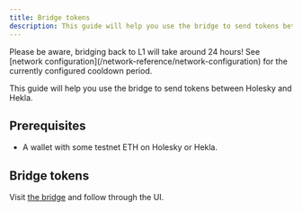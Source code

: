 ```yaml
---
title: Bridge tokens
description: This guide will help you use the bridge to send tokens between Holesky and Hekla.
---
```



<Aside>
Please be aware, bridging back to L1 will take around 24 hours! See [network configuration](/network-reference/network-configuration) for the currently configured cooldown period.
</Aside>

This guide will help you use the bridge to send tokens between Holesky and Hekla.

## Prerequisites

- A wallet with some testnet ETH on Holesky or Hekla.

## Bridge tokens

Visit [the bridge](https://bridge.hekla.taiko.xyz) and follow through the UI.
